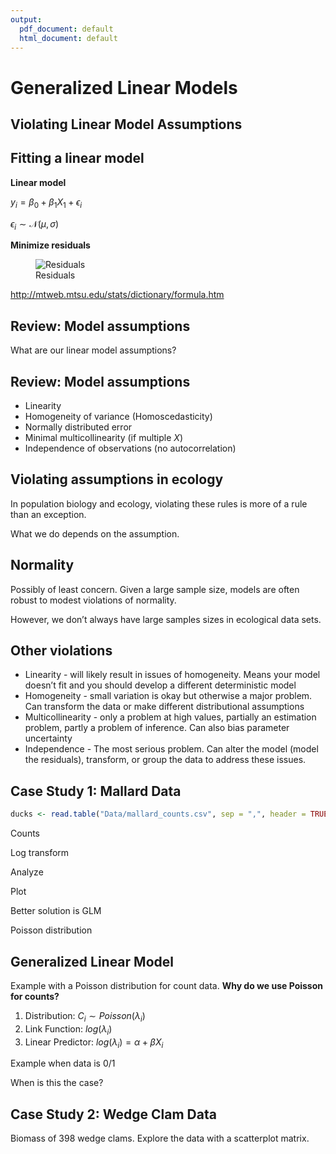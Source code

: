 ```yaml
---
output:
  pdf_document: default
  html_document: default
---
```

# Generalized Linear Models {#linear}

## Violating Linear Model Assumptions



## Fitting a linear model


**Linear model**

$y_i = \beta_0 + \beta_1 X_1 + \epsilon_i$

$\epsilon_i \sim \mathcal{N}(\mu, \sigma)$

**Minimize residuals**

![Residuals](Figures/regerrors.gif)

[http://mtweb.mtsu.edu/stats/dictionary/formula.htm](http://mtweb.mtsu.edu/stats/dictionary/formula.htm)


## Review: Model assumptions


What are our linear model assumptions?


## Review: Model assumptions


* Linearity
* Homogeneity of variance (Homoscedasticity)
* Normally distributed error
* Minimal multicollinearity (if multiple $X$)
* Independence of observations (no autocorrelation)


## Violating assumptions in ecology


In population biology and ecology, violating these rules is more of a rule than an exception. 

What we do depends on the assumption.


## Normality


Possibly of least concern. Given a large sample size, models are often robust to modest violations of normality.

However, we don't always have large samples sizes in ecological data sets.


## Other violations


* Linearity - will likely result in issues of homogeneity. Means your model doesn't fit and you should develop a different deterministic model
* Homogeneity - small variation is okay but otherwise a major problem. Can transform the data or make different distributional assumptions
* Multicollinearity - only a problem at high values, partially an estimation problem, partly a problem of inference. Can also bias parameter uncertainty
* Independence - The most serious problem. Can alter the model (model the residuals), transform, or group the data to address these issues.

## Case Study 1: Mallard Data 

```r
ducks <- read.table("Data/mallard_counts.csv", sep = ",", header = TRUE, stringsAsFactors = FALSE)
```

Counts

Log transform 

Analyze

Plot

Better solution is GLM

Poisson distribution

## Generalized Linear Model

Example with a Poisson distribution for count data. **Why do we use Poisson for counts?**

1. Distribution: $C_i \sim Poisson(\lambda_i)$
2. Link Function: $log(\lambda_i)$
3. Linear Predictor: $log(\lambda_i) = \alpha + \beta X_i$

Example when data is 0/1

When is this the case?

## Case Study 2: Wedge Clam Data 


Biomass of 398 wedge clams. Explore the data with a scatterplot matrix.
